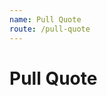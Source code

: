 ```yaml
---
name: Pull Quote
route: /pull-quote
---
```



# Pull Quote

<PropsTable of={PullQuote} />

<Playground>
  <PullQuote
    style={css`
      h1{
        font-size: 4rem;
        position: absolute;
        left: 0;
      }
      div {
        color: #7d899c;
      }
    `}
    text={`Lorem ipsum dolor sit amet, consectetur adipiscing elit.
            Sed suscipit venenatis massa, ac ultricies sem gravida nec.
            Phasellus ac ipsum nibh. Morbi at ullamcorper turpis, vitae rhoncus magna.
            Lorem ipsum dolor sit amet, consectetur adipiscing elit.
            Sed suscipit venenatis massa, ac ultricies sem gravida nec
            Lorem ipsum dolor sit amet, consectetur adipiscing elit.
            Sed suscipit venenatis massa, ac ultricies sem gravida nec
            Lorem ipsum dolor sit amet, consectetur adipiscing elit.
            Sed suscipit venenatis massa, ac ultricies sem gravida nec`}
  />
</Playground>
